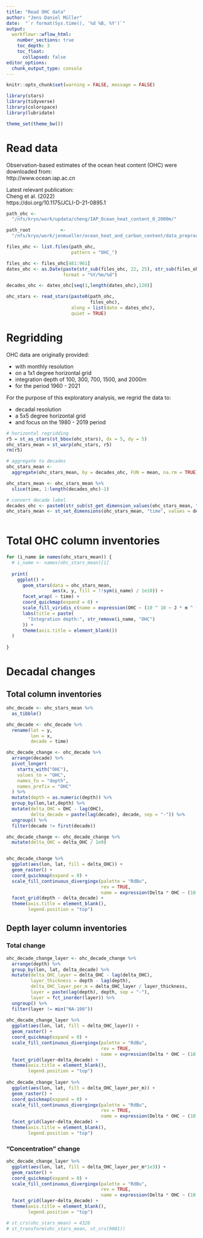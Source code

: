 ```yaml
---
title: "Read OHC data"
author: "Jens Daniel Müller"
date:  "`r format(Sys.time(), '%d %B, %Y')`"
output: 
  workflowr::wflow_html:
    number_sections: true
    toc_depth: 3
    toc_float:
      collapsed: false
editor_options:
  chunk_output_type: console
---
```


```r
knitr::opts_chunk$set(warning = FALSE, message = FALSE)
```


```r
library(stars)
library(tidyverse)
library(colorspace)
library(lubridate)
```

```r

theme_set(theme_bw())

```


# Read data

Observation-based estimates of the ocean heat content (OHC) were downloaded from:  
http://www.ocean.iap.ac.cn

Latest relevant publication:  
Cheng et al. (2022)  
https://doi.org/10.1175/JCLI-D-21-0895.1

```r

path_ohc <-
  "/nfs/kryo/work/updata/cheng/IAP_Ocean_heat_content_0_2000m/"

path_root           <-
  "/nfs/kryo/work/jenmueller/ocean_heat_and_carbon_content/data_preprocessed"

```


```r

files_ohc <- list.files(path_ohc,
                        pattern = "OHC_")

files_ohc <- files_ohc[481:961]
dates_ohc <- as.Date(paste(str_sub(files_ohc, 22, 25), str_sub(files_ohc, 33, 34),"15", sep = "/"),
                     format = "%Y/%m/%d")

decades_ohc <- dates_ohc[seq(1,length(dates_ohc),120)]

ohc_stars <- read_stars(paste0(path_ohc,
                               files_ohc),
                        along = list(date = dates_ohc),
                        quiet = TRUE)

```

# Regridding

OHC data are originally provided:  

- with monthly resolution  
- on a 1x1 degree horizontal grid  
- integration depth of 100, 300, 700, 1500, and 2000m  
- for the period 1960 - 2021

For the purpose of this exploratory analysis, we regrid the data to:  

- decadal resolution  
- a 5x5 degree horizontal grid  
- and focus on the 1980 - 2019 period  

```r

# horizontal regridding
r5 = st_as_stars(st_bbox(ohc_stars), dx = 5, dy = 5)
ohc_stars_mean = st_warp(ohc_stars, r5)
rm(r5)

# aggregate to decades
ohc_stars_mean <- 
  aggregate(ohc_stars_mean, by = decades_ohc, FUN = mean, na.rm = TRUE)

ohc_stars_mean <- ohc_stars_mean %>%
  slice(time, 1:length(decades_ohc)-1)

# convert decade label
decades_ohc <- paste0(str_sub(st_get_dimension_values(ohc_stars_mean, "time"), 1,4), "s")
ohc_stars_mean <- st_set_dimensions(ohc_stars_mean, "time", values = decades_ohc)



```

# Total OHC column inventories

```r


for (i_name in names(ohc_stars_mean)) {
  # i_name <- names(ohc_stars_mean)[1]
  
  print(
    ggplot() +
      geom_stars(data = ohc_stars_mean,
                 aes(x, y, fill = !!sym(i_name) / 1e10)) +
      facet_wrap( ~ time) +
      coord_quickmap(expand = 0) +
      scale_fill_viridis_c(name = expression(OHC ~ (10 ^ 10 ~ J * m ^ -2))) +
      labs(title = paste(
        "Integration depth:", str_remove(i_name, "OHC")
      )) +
      theme(axis.title = element_blank())
  )
  
}

```


# Decadal changes

## Total column inventories

```r

ohc_decade <- ohc_stars_mean %>% 
  as_tibble()

ohc_decade <- ohc_decade %>% 
  rename(lat = y,
         lon = x,
         decade = time)

ohc_decade_change <- ohc_decade %>%
  arrange(decade) %>%
  pivot_longer(
    starts_with("OHC"),
    values_to = "OHC",
    names_to = "depth",
    names_prefix = "OHC"
  ) %>% 
  mutate(depth = as.numeric(depth)) %>% 
  group_by(lon,lat,depth) %>% 
  mutate(delta_OHC = OHC - lag(OHC),
         delta_decade = paste(lag(decade), decade, sep = "-")) %>% 
  ungroup() %>% 
  filter(decade != first(decade)) 

ohc_decade_change <- ohc_decade_change %>% 
  mutate(delta_OHC = delta_OHC / 1e9)


ohc_decade_change %>%
  ggplot(aes(lon, lat, fill = delta_OHC)) +
  geom_raster() +
  coord_quickmap(expand = 0) +
  scale_fill_continuous_divergingx(palette = "RdBu",
                                   rev = TRUE,
                                   name = expression(Delta * OHC ~ (10 ^ 9 ~ J * m ^ -2))) +
  facet_grid(depth ~ delta_decade) +
  theme(axis.title = element_blank(),
        legend.position = "top")

```

## Depth layer column inventories

### Total change

```r

ohc_decade_change_layer <- ohc_decade_change %>%
  arrange(depth) %>%
  group_by(lon, lat, delta_decade) %>%
  mutate(delta_OHC_layer = delta_OHC - lag(delta_OHC),
         layer_thickness = depth - lag(depth),
         delta_OHC_layer_per_m = delta_OHC_layer / layer_thickness,
         layer = paste(lag(depth), depth, sep = "-"),
         layer = fct_inorder(layer)) %>%
  ungroup() %>%
  filter(layer != min("NA-100"))
  
ohc_decade_change_layer %>% 
  ggplot(aes(lon, lat, fill = delta_OHC_layer)) +
  geom_raster() +
  coord_quickmap(expand = 0) +
  scale_fill_continuous_divergingx(palette = "RdBu",
                                   rev = TRUE,
                                   name = expression(Delta * OHC ~ (10 ^ 9 ~ J * m ^ -2))) +
  facet_grid(layer~delta_decade) +
  theme(axis.title = element_blank(),
        legend.position = "top")
  
ohc_decade_change_layer %>% 
  ggplot(aes(lon, lat, fill = delta_OHC_layer_per_m)) +
  geom_raster() +
  coord_quickmap(expand = 0) +
  scale_fill_continuous_divergingx(palette = "RdBu",
                                   rev = TRUE,
                                   name = expression(Delta * OHC ~ (10 ^ 9 ~ J * m ^ -3))) +
  facet_grid(layer~delta_decade) +
  theme(axis.title = element_blank(),
        legend.position = "top")

```

### "Concentration" change

```r

ohc_decade_change_layer %>% 
  ggplot(aes(lon, lat, fill = delta_OHC_layer_per_m*1e3)) +
  geom_raster() +
  coord_quickmap(expand = 0) +
  scale_fill_continuous_divergingx(palette = "RdBu",
                                   rev = TRUE,
                                   name = expression(Delta * OHC ~ (10 ^ 6 ~ J * m ^ -3))) +
  facet_grid(layer~delta_decade) +
  theme(axis.title = element_blank(),
        legend.position = "top")

```


```r


# st_crs(ohc_stars_mean) = 4326
# st_transform(ohc_stars_mean, st_crs(9001))

```

